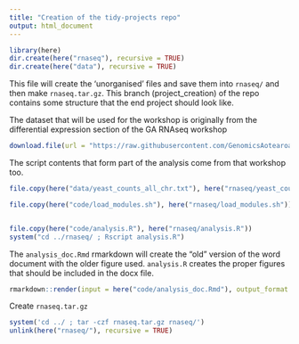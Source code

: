 ```yaml
---
title: "Creation of the tidy-projects repo"
output: html_document
---
```


```r
library(here)
dir.create(here("rnaseq"), recursive = TRUE)
dir.create(here("data"), recursive = TRUE)
```
This file will create the 'unorganised' files and save them into `rnaseq/` and then make  `rnaseq.tar.gz`. This branch (project_creation) of the repo contains some structure that the end project should look like.

The dataset that will be used for the workshop is originally from the differential expression section of the GA RNAseq workshop

```r
download.file(url = "https://raw.githubusercontent.com/GenomicsAotearoa/RNA-seq-workshop/master/4.Differential_Expression/yeast_counts_all_chr.txt", destfile = here("data/yeast_counts_all_chr.txt"))
```

The script contents that form part of the analysis come from that workshop too.

```r
file.copy(here("data/yeast_counts_all_chr.txt"), here("rnaseq/yeast_counts_all_chr.txt"))

file.copy(here("code/load_modules.sh"), here("rnaseq/load_modules.sh"))


file.copy(here("code/analysis.R"), here("rnaseq/analysis.R"))
system("cd ../rnaseq/ ; Rscript analysis.R")
```

The `analysis_doc.Rmd` rmarkdown will create the "old" version of the word document with the older figure used. `analysis.R` creates the proper figures that should be included in the docx file.

```r
rmarkdown::render(input = here("code/analysis_doc.Rmd"), output_format = "word_document", output_file = here("rnaseq/analysis_doc.docx"))
```




Create `rnaseq.tar.gz`
```r
system('cd ../ ; tar -czf rnaseq.tar.gz rnaseq/')
unlink(here("rnaseq/"), recursive = TRUE)
```

